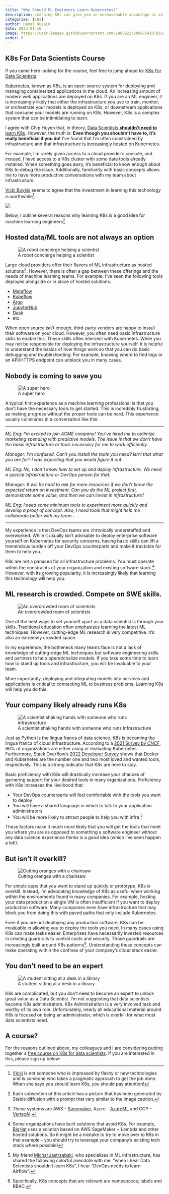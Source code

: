 ```yaml
---
title: "Why Should ML Engineers Learn Kubernetes?"
description: Learning K8s can give you an unreasonable advantage as an MLE and unblock your team.
categories: [K8s]
author: Hamel Husain
date: 2023-01-16
image: https://user-images.githubusercontent.com/1483922/209075410-b31ad913-282c-4619-87ad-3a7679e92baf.png
order: 0
---
```


:::{.callout-important}
# K8s For Data Scientists Course
 If you came here looking for the course, feel free to jump ahead to: [K8s For Data Scientists](#a-course).
:::

[Kubernetes](https://kubernetes.io/), known as K8s, is an open-source system for deploying and managing containerized applications in the cloud.  An increasing amount of modern web applications are deployed on K8s.  If you are an ML engineer, it is increasingly likely that either the infrastructure you use to train, monitor, or orchestrate your models is deployed on K8s, or downstream applications that consume your models are running on K8s.  However, K8s is a complex system that can be intimidating to learn.

I agree with Chip Huyen that, in theory, [Data Scientists **shouldn't need to** learn K8s](https://huyenchip.com/2021/09/13/data-science-infrastructure.html).   However, the truth is:  **Even though you shouldn't have to, it's really beneficial if you do!**  I've found that I'm often constrained by infrastructure and that infrastructure [is increasingly hosted](#your-company-likely-already-runs-k8s) on Kubernetes.  

For example, I'm rarely given access to a cloud provider's console, and instead, I have access to a K8s cluster with some data tools already installed.  When something goes awry, it's beneficial to know enough about K8s to debug the issue.  Additionally, familiarity with basic concepts allows me to have more productive conversations with my team about infrastructure.

[Vicki Boykis](https://twitter.com/vboykis/status/1596610600511102976) seems to agree that the investment in learning this technology is worthwhile[^1]:

![](course_img/20221212131043.png)


Below, I outline several reasons why learning K8s is a good idea for machine learning engineers[^2]. 

## Hosted data/ML tools are not always an option

![A robot concierge helping a scientist](course_img/bellman.png)

Large cloud providers offer their flavors of ML infrastructure as hosted solutions[^3]. However, there is often a gap between these offerings and the needs of machine learning teams.  For example, I've seen the following tools deployed alongside or in place of hosted solutions:

- [Metaflow](https://metaflow.org/)
- [Kubeflow](https://www.kubeflow.org/)
- [Argo](https://argoproj.github.io/argo/)
- [JupyterHub](https://jupyter.org/hub)
- [Dask](https://www.dask.org/)
- etc.

 When open source isn't enough, third-party vendors are happy to install their software on your cloud. However, you often need basic infrastructure skills to enable this. These skills often intersect with Kubernetes.  While you may not be responsible for deploying the infrastructure yourself, it is helpful to understand the basics of how things work so that you can do basic debugging and troubleshooting.  For example, knowing where to find logs or an API/HTTPS endpoint can unblock you in many cases.


## Nobody is coming to save you

![A super hero](course_img/superhero.png)

A typical first experience as a machine learning professional is that you don't have the necessary tools to get started.  This is incredibly frustrating, as making progress without the proper tools can be hard.  This experience usually culminates in a conversation like this:

---

_ML Eng: I'm excited to join ACME company!  You've hired me to optimize marketing spending with predictive models.  The issue is that we don't have the basic infrastructure or tools necessary for me to work efficiently._

_Manager: I'm confused. Can't you install the tools you need?  Isn't that what you are for?  I was expecting that you would figure it out._

_ML Eng:  No, I don't know how to set up and deploy infrastructure.  We need a special infrastructure or DevOps person for that._

_Manager: It will be hard to ask for more resources if we don't know the expected return on investment.  Can you do the ML project first, demonstrate some value, and then we can invest in infrastructure?_

_ML Eng:  I need some minimum tools to experiment more quickly and develop a proof of concept.  Also, I need tools that might help me collaborate better with my team..._

---

My experience is that DevOps teams are chronically understaffed and overworked.  While it usually isn't advisable to deploy enterprise software yourself on Kubernetes for security concerns, having basic skills can lift a tremendous burden off your DevOps counterparts and make it tractable for them to help you. 

K8s are not a panacea for all infrastructure problems. You must operate within the constraints of your organization and existing software stack.[^7]  However, with its growing popularity, it is increasingly likely that learning this technology will help you.


## ML research is crowded. Compete on SWE skills.

![An overcrowded room of scientists](course_img/crowd.png)

One of the best ways to set yourself apart as a data scientist is through your skills.  Traditional education often emphasizes learning the latest ML techniques.  However, cutting-edge ML research is very competitive.  It's also an extremely crowded space.

In my experience, the bottleneck many teams face is not a lack of knowledge of cutting-edge ML techniques but software engineering skills and partners to help operationalize models.  If you take some time to learn how to stand up tools and infrastructure, you will be invaluable to your team.  

More importantly, deploying and integrating models into services and applications is critical to connecting ML to business problems.  Learning K8s will help you do this.

## Your company likely already runs K8s

![A scientist shaking hands with someone who runs infrastructure](course_img/meeting.png)

Just as Python is the lingua franca of data science, K8s is becoming the lingua franca of cloud infrastructure.  According to a [2021 Survey by CNCF](https://www.cncf.io/reports/cncf-annual-survey-2021/), 96% of organizations are either using or evaluating Kubernetes.  Furthermore, Stack Overflow's [2022 Developer Survey](https://survey.stackoverflow.co/2022/#section-most-loved-dreaded-and-wanted-other-tools) shows that Docker and Kubernetes are the number one and two most loved and wanted tools, respectively.  This is a strong indicator that K8s are here to stay.

Basic proficiency with K8s will drastically increase your chances of garnering support for your desired tools in many organizations. Proficiency with K8s increases the likelihood that:

- Your DevOps counterparts will feel comfortable with the tools you want to deploy
- You will have a shared language in which to talk to your application administrators
- You will be more likely to attract people to help you with infra [^9]

These factors make it much more likely that you will get the tools that meet you where you are as opposed to something a software engineer without any data science experience thinks is a good idea (which I've seen happen a lot!).


## But isn't it overkill?

![Cutting oranges with a chainsaw](course_img/orange.png)

For simple apps that you want to stand up quickly or prototype, K8s is overkill. Instead, I'm advocating knowledge of K8s as useful when working within the environments found in many companies.  For example, hosting your data product on a single VM is often insufficient if you want to deploy production software.  Many companies even have infrastructure that may block you from doing this with paved paths that only include Kubernetes.

Even if you are not deploying any production software, K8s can be invaluable in allowing you to deploy the tools you need.  In many cases using K8s can make tasks easier.  Enterprises have necessarily invested resources in creating guardrails to control costs and security. Those guardrails are increasingly built around K8s patterns[^8]. Understanding these concepts can make operating within the confines of your company's cloud stack easier.

## You don't need to be an expert

![A student sitting at a desk in a library](course_img/student.png)

K8s are complicated, but you don't need to become an expert to unlock great value as a Data Scientist.  I'm not suggesting that data scientists become K8s administrators.  K8s Administration is a very involved task and worthy of its own role.   Unfortunately, nearly all educational material around K8s is focused on being an administrator, which is overkill for what most data scientists need.

## A course?

For the reasons outlined above, my colleagues and I are considering putting together a [free course on K8s for data scientists](https://k8scourse.com/).  If you are interested in this, please sign up below:

<script async data-uid="4ccd85dfd8" src="https://hamel.ck.page/4ccd85dfd8/index.js"></script>

[^1]: [Vicki](https://vickiboykis.com/) is not someone who is impressed by flashy or new technologies and is someone who takes a pragmatic approach to get the job done.  When she says you should learn K8s, you should pay attention!

[^2]: Each subsection of this article has a picture that has been generated by Stable diffusion with a prompt that very similar to the image caption.

[^3]: These systems are AWS - [Sagemaker](https://aws.amazon.com/sagemaker/), Azure - [AzureML](https://azure.microsoft.com/en-us/products/machine-learning/#product-overview) and GCP - [VertexAI](https://cloud.google.com/vertex-ai-workbench).

[^7]: Some organizations have built solutions that avoid K8s.  For example, [BigHat](https://www.bighatbio.com/) uses a solution based on AWS SageMaker + Lambda and other hosted solutions. So it might be a mistake to try to move over to K8s in that example -- you should try to leverage your company's existing tech stack where possible!

[^8]: Specifically, K8s concepts that are relevant are namespaces, labels and RBAC.

[^9]: My friend [Michał Jastrzębski](https://twitter.com/_inc0_), who specializes in ML infrastructure, has shared the following colorful anecdote with me: "when I hear Data Scientists shouldn’t learn K8s”, I hear “DevOps needs to learn Airflow”.